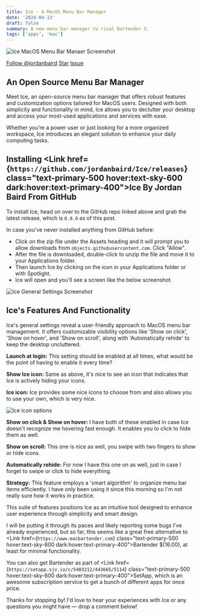 ```yaml
---
title: Ice - A MacOS Menu Bar Manager
date: '2024-04-13'
draft: false
summary: A new menu bar manager to rival Bartender 5.
tags: ['apps', 'mac']
---
```



![Ice MacOS Menu Bar Manaer Screenshot](../../assets/ice-menu-bar-manager.jpg)

<a class="github-button" href="https://github.com/jordanbaird" data-color-scheme="no-preference: light; light: light; dark: dark;" data-size="large" data-show-count="true" aria-label="Follow @jordanbaird on GitHub">Follow @jordanbaird</a>
<a class="github-button" href="https://github.com/jordanbaird/ice" data-color-scheme="no-preference: light; light: light; dark: dark;" data-icon="octicon-star" data-size="large" data-show-count="true" aria-label="Star jordanbaird/ice on GitHub">Star</a>
<a class="github-button" href="https://github.com/jordanbaird/ice/issues" data-color-scheme="no-preference: light; light: light; dark: dark;" data-icon="octicon-issue-opened" data-size="large" data-show-count="true" aria-label="Issue jordanbaird/ice on GitHub">Issue</a>

## An Open Source Menu Bar Manager

Meet Ice, an open-source menu bar manager that offers robust features and customization options tailored for MacOS users. Designed with both simplicity and functionality in mind, Ice allows you to declutter your desktop and access your most-used applications and services with ease.

Whether you’re a power user or just looking for a more organized workspace, Ice introduces an elegant solution to enhance your daily computing tasks.

## Installing <Link href={`https://github.com/jordanbaird/Ice/releases`} class="text-primary-500 hover:text-sky-600 dark:hover:text-primary-400">Ice By Jordan Baird</Link> From GitHub

To install Ice, head on over to the GitHub repo linked above and grab the latest release, which is `0.8.0` as of this post.

In case you've never installed anything from GitHub before:

- Click on the zip file under the Assets heading and it will prompt you to allow downloads from `objects.githubusercontent.com`. Click "Allow".
- After the file is downloaded, double-click to unzip the file and move it to your Applications folder.
- Then launch Ice by clicking on the icon in your Applications folder or with Spotlight.
- Ice will open and you'll see a screen like the below screenshot.

![Ice General Settings Screenshot](../../assets/ice-general-settings.png)

## Ice's Features And Functionality

Ice's general settings reveal a user-friendly approach to MacOS menu bar management. It offers customizable visibility options like 'Show on click', 'Show on hover', and 'Show on scroll', along with 'Automatically rehide' to keep the desktop uncluttered.

**Launch at login:** This setting should be enabled at all times, what would be the point of having to enable it every time?

**Show Ice icon:** Same as above, it's nice to see an icon that indicates that Ice is actively hiding your icons.

**Ice icon:** Ice provides some nice icons to choose from and also allows you to use your own, which is very nice.

![Ice icon options](../../assets/ice-icon-options.png)

**Show on click & Show on hover:** I have both of these enabled in case Ice doesn't recognize me hovering fast enough. It enables you to click to hide them as well.

**Show on scroll:** This one is nice as well, you swipe with two fingers to show or hide icons.

**Automatically rehide:** For now I have this one on as well, just in case I forget to swipe or click to hide everything.

**Strategy:** This feature employs a 'smart algorithm' to organize menu bar items efficiently. I have only been using it since this morning so I'm not really sure how it works in practice.

This suite of features positions Ice as an intuitive tool designed to enhance user experience through simplicity and smart design. 

I will be putting it through its paces and likely reporting some bugs I’ve already experienced, but so far, this seems like a great free alternative to <Link href={`https://www.macbartender.com`} class="text-primary-500 hover:text-sky-600 dark:hover:text-primary-400">Bartender $(16.00)</Link>, at least for minimal functionality.

You can also get Bartender as part of <Link href={`https://setapp.sjv.io/c/5403212/443665/5114`} class="text-primary-500 hover:text-sky-600 dark:hover:text-primary-400">SetApp</Link>, which is an awesome subscription service to get a bunch of different apps for once price.

Thanks for stopping by! I'd love to hear your experiences with Ice or any questions you might have — drop a comment below!


